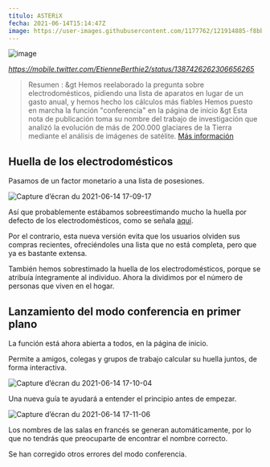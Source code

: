 ---
título: ASTERiX
fecha: 2021-06-14T15:14:47Z
image: https://user-images.githubusercontent.com/1177762/121914885-f8bb1080-cd32-11eb-898b-fa39bae7a331.jpeg
---

![image](https://user-images.githubusercontent.com/1177762/121914885-f8bb1080-cd32-11eb-898b-fa39bae7a331.jpeg)

*https://mobile.twitter.com/EtienneBerthie2/status/1387426262306656265*

> Resumen :
&gt
> Hemos reelaborado la pregunta sobre electrodomésticos, pidiendo una lista de aparatos en lugar de un gasto anual, y hemos hecho los cálculos más fiables
> Hemos puesto en marcha la función "conferencia" en la página de inicio
&gt
> Esta nota de publicación toma su nombre del trabajo de investigación que analizó la evolución de más de 200.000 glaciares de la Tierra mediante el análisis de imágenes de satélite. <a href="https://mobile.twitter.com/EtienneBerthie2/status/1387426288646987777">Más información</a>

## Huella de los electrodomésticos

Pasamos de un factor monetario a una lista de posesiones.

![Capture d’écran du 2021-06-14 17-09-17](https://user-images.githubusercontent.com/1177762/121915179-446dba00-cd33-11eb-8406-1eb0828a0e7d.png)

Así que probablemente estábamos sobreestimando mucho la huella por defecto de los electrodomésticos, como se señala <a href="https://github.com/abc-transitionbascarbone/near-modele/issues/948">aquí</a>.

Por el contrario, esta nueva versión evita que los usuarios olviden sus compras recientes, ofreciéndoles una lista que no está completa, pero que ya es bastante extensa.

También hemos sobrestimado la huella de los electrodomésticos, porque se atribuía íntegramente al individuo. Ahora la dividimos por el número de personas que viven en el hogar.

## Lanzamiento del modo conferencia en primer plano

La función está ahora abierta a todos, en la página de inicio.

Permite a amigos, colegas y grupos de trabajo calcular su huella juntos, de forma interactiva.

![Capture d’écran du 2021-06-14 17-10-04](https://user-images.githubusercontent.com/1177762/121915284-5ea79800-cd33-11eb-8530-fe334eef9cd7.png)

Una nueva guía te ayudará a entender el principio antes de empezar.

![Capture d’écran du 2021-06-14 17-11-06](https://user-images.githubusercontent.com/1177762/121915462-8434a180-cd33-11eb-850f-9b7fd909639b.png)

Los nombres de las salas en francés se generan automáticamente, por lo que no tendrás que preocuparte de encontrar el nombre correcto.

Se han corregido otros errores del modo conferencia.
